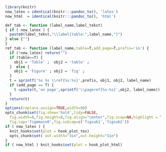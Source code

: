 ```r
library(knitr)
now_latex = identical(knitr:::pandoc_to(), 'latex')
now_html  = identical(knitr:::pandoc_to(), 'html')

def_tab <- function (label_name,label_tekst)          
{ if ( now_latex ) {
  paste0(label_tekst,"\\label{table:",label_name,"}")
} else {""}
}
ref_tab <- function (label_name,table=T,add_page=T,prefix='in') { 
  if (!now_latex) return("")
  if (table==T) {
    obj1 = 'Table' ;  obj2 = 'table' ;
  }  else {
    obj1 = 'Figure' ; obj2 = 'fig' ;
  }
  t = sprintf('%s %s \\ref{%s:%s}',prefix, obj1, obj2, label_name)
  if (add_page == T) {
    t =paste(t,'on page',sprintf('\\pageref{%s:%s}',obj2, label_name))
  }
  return(t)
} 
options(replace.assign=TRUE,width=90)
opts_chunk$set(fig.show='hold',tidy=FALSE,
  fig.width=8,fig.height=8,fig.align="center",fig.scap=NA,highlight = T,
  fig.cap='figmmain0',fig.subcap=c('figsub1','figsub2'))
if ( now_latex ) {
  knit_hooks$set(plot = hook_plot_tex)
  opts_chunk$set( out.width="3in",out.height="3in")
}
if ( now_html ) knit_hooks$set(plot = hook_plot_html)
```
